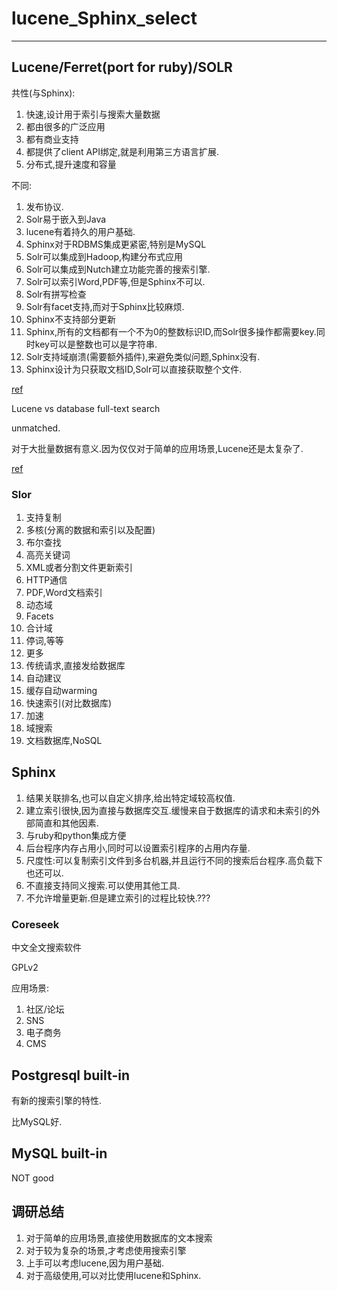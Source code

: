 = lucene_Sphinx_select =
----
== Lucene/Ferret(port for ruby)/SOLR ==
共性(与Sphinx):
# 快速,设计用于索引与搜索大量数据
# 都由很多的广泛应用
# 都有商业支持
# 都提供了client API绑定,就是利用第三方语言扩展.
# 分布式,提升速度和容量

不同:
# 发布协议.
# Solr易于嵌入到Java
# lucene有着持久的用户基础.
# Sphinx对于RDBMS集成更紧密,特别是MySQL
# Solr可以集成到Hadoop,构建分布式应用
# Solr可以集成到Nutch建立功能完善的搜索引擎.
# Solr可以索引Word,PDF等,但是Sphinx不可以.
# Solr有拼写检查
# Solr有facet支持,而对于Sphinx比较麻烦.
# Sphinx不支持部分更新
# Sphinx,所有的文档都有一个不为0的整数标识ID,而Solr很多操作都需要key.同时key可以是整数也可以是字符串.
# Solr支持域崩溃(需要额外插件),来避免类似问题,Sphinx没有.
# Sphinx设计为只获取文档ID,Solr可以直接获取整个文件.
[[http://stackoverflow.com/questions/1284083/choosing-a-stand-alone-full-text-search-server-sphinx-or-solr|ref]]

Lucene vs database full-text search

unmatched.

对于大批量数据有意义.因为仅仅对于简单的应用场景,Lucene还是太复杂了.

[[http://stackoverflow.com/questions/737275/comparison-of-full-text-search-engine-lucene-sphinx-postgresql-mysql|ref]]

=== Slor ===
# 支持复制
# 多核(分离的数据和索引以及配置)
# 布尔查找
# 高亮关键词
# XML或者分割文件更新索引
# HTTP通信
# PDF,Word文档索引
# 动态域
# Facets
# 合计域
# 停词,等等
# 更多
# 传统请求,直接发给数据库
# 自动建议
# 缓存自动warming
# 快速索引(对比数据库)
# 加速
# 域搜索
# 文档数据库,NoSQL

== Sphinx ==
# 结果关联排名,也可以自定义排序,给出特定域较高权值.
# 建立索引很快,因为直接与数据库交互.缓慢来自于数据库的请求和未索引的外部简直和其他因素.
# 与ruby和python集成方便
# 后台程序内存占用小,同时可以设置索引程序的占用内存量.
# 尺度性:可以复制索引文件到多台机器,并且运行不同的搜索后台程序.高负载下也还可以.
# 不直接支持同义搜索.可以使用其他工具.
# 不允许增量更新.但是建立索引的过程比较快.???

=== Coreseek ===
中文全文搜索软件

GPLv2

应用场景:
# 社区/论坛
# SNS
# 电子商务
# CMS

== Postgresql built-in ==
有新的搜索引擎的特性.

比MySQL好.

== MySQL built-in ==
NOT good


== 调研总结 ==
# 对于简单的应用场景,直接使用数据库的文本搜索
# 对于较为复杂的场景,才考虑使用搜索引擎
# 上手可以考虑lucene,因为用户基础.
# 对于高级使用,可以对比使用lucene和Sphinx.
